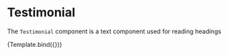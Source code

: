 

<Meta title="Components/molecules/Testimonial" component={Testimonial} />


# Testimonial

The `Testimonial` component is a text component used for reading headings

<Canvas>
  <Story
    name="Testimonial"
    args={{
      quote: 'Text for the quote',
      credit: 'Mary jane',
      image: 'https://via.placeholder.com/300',
      alt: 'Photo of Mary Jane'
    }}>
    {Template.bind({})}
  </Story>
</Canvas>


